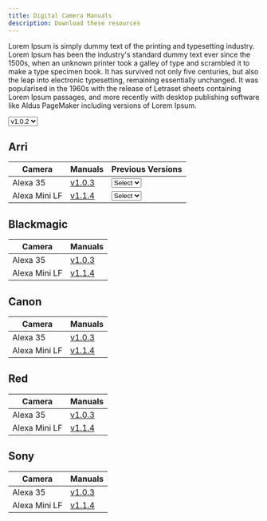 ```yaml
---
title: Digital Camera Manuals
description: Download these resources
---
```


Lorem Ipsum is simply dummy text of the printing and typesetting industry. Lorem Ipsum has been the industry's standard dummy text ever since the 1500s, when an unknown printer took a galley of type and scrambled it to make a type specimen book. It has survived not only five centuries, but also the leap into electronic typesetting, remaining essentially unchanged. It was popularised in the 1960s with the release of Letraset sheets containing Lorem Ipsum passages, and more recently with desktop publishing software like Aldus PageMaker including versions of Lorem Ipsum.

<select><option value="1.0.2">v1.0.2</option><option value="1.0.1">v1.0.1</option></select>

## Arri

| Camera             | Manuals       | Previous Versions      |
| ------------------ | ------------- | -----------------      |
| Alexa 35           | [v1.0.3](../../src/assets/manuals/digital-cameras/arri-alexa-35-manual-v1.0.3.pdf) | <select><option value="">Select</option><option value="1.0.2">v1.0.2</option><option value="1.0.1">v1.0.1</option></select>  |
| Alexa Mini LF      | [v1.1.4](../../src/assets/manuals/digital-cameras/arri-alexa-35-manual-v1.0.3.pdf) | <select><option value="">Select</option><option value="1.0.2">v1.0.2</option><option value="1.0.1">v1.0.1</option></select>  |

## Blackmagic

| Camera             | Manuals       |
| ------------------ | ------------- |
| Alexa 35           | [v1.0.3](../../src/assets/manuals/digital-cameras/arri-alexa-35-manual-v1.0.3.pdf) |
| Alexa Mini LF      | [v1.1.4](../../src/assets/manuals/digital-cameras/arri-alexa-35-manual-v1.0.3.pdf) |

## Canon

| Camera             | Manuals       |
| ------------------ | ------------- |
| Alexa 35           | [v1.0.3](../../src/assets/manuals/digital-cameras/arri-alexa-35-manual-v1.0.3.pdf) |
| Alexa Mini LF      | [v1.1.4](../../src/assets/manuals/digital-cameras/arri-alexa-35-manual-v1.0.3.pdf) |

## Red

| Camera             | Manuals       |
| ------------------ | ------------- |
| Alexa 35           | [v1.0.3](../../src/assets/manuals/digital-cameras/arri-alexa-35-manual-v1.0.3.pdf) |
| Alexa Mini LF      | [v1.1.4](../../src/assets/manuals/digital-cameras/arri-alexa-35-manual-v1.0.3.pdf) |

## Sony

| Camera             | Manuals       |
| ------------------ | ------------- |
| Alexa 35           | [v1.0.3](../../src/assets/manuals/digital-cameras/arri-alexa-35-manual-v1.0.3.pdf) |
| Alexa Mini LF      | [v1.1.4](../../src/assets/manuals/digital-cameras/arri-alexa-35-manual-v1.0.3.pdf) |
